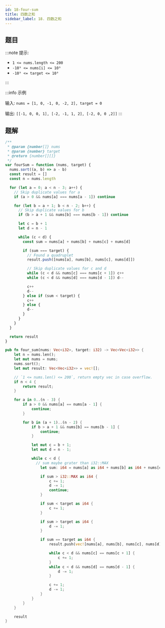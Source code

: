 ```yaml
---
id: 18-four-sum
title: 四数之和
sidebar_label: 18. 四数之和
---
```


## 题目

:::note 提示:

- `1 <= nums.length <= 200`
- `-10⁹ <= nums[i] <= 10⁹`
- `-10⁹ <= target <= 10⁹`

:::

:::info 示例

输入: `nums = [1, 0, -1, 0, -2, 2], target = 0`

输出: `[[-1, 0, 0, 1], [-2, -1, 1, 2], [-2, 0, 0 ,2]]`
:::

## 题解


<Tabs>
  <TabItem value="JavaScript" label="JavaScript" default>

```ts
/**
 * @param {number[]} nums
 * @param {number} target
 * @return {number[][]}
 */
var fourSum = function (nums, target) {
  nums.sort((a, b) => a - b)
  const result = []
  const n = nums.length

  for (let a = 0; a < n - 3; a++) {
    // Skip duplicate values for a
    if (a > 0 && nums[a] === nums[a - 1]) continue

    for (let b = a + 1; b < n - 2; b++) {
      // Skip duplicate values for b
      if (b > a + 1 && nums[b] === nums[b - 1]) continue

      let c = b + 1
      let d = n - 1

      while (c < d) {
        const sum = nums[a] + nums[b] + nums[c] + nums[d]

        if (sum === target) {
          // Found a quadruplet
          result.push([nums[a], nums[b], nums[c], nums[d]])

          // Skip duplicate values for c and d
          while (c < d && nums[c] === nums[c + 1]) c++
          while (c < d && nums[d] === nums[d - 1]) d--

          c++
          d--
        } else if (sum < target) {
          c++
        } else {
          d--
        }
      }
    }
  }

  return result
}
```

</TabItem>
<TabItem value="Rust" label="Rust">

```rust
pub fn four_sum(nums: Vec<i32>, target: i32) -> Vec<Vec<i32>> {
    let n = nums.len();
    let mut nums = nums;
    nums.sort();
    let mut result: Vec<Vec<i32>> = vec![];

    // `1 <= nums.len() <= 200`, return empty vec in case overflow.
    if n < 4 {
        return result;
    }

    for a in 0..(n - 3) {
        if a > 0 && nums[a] == nums[a - 1] {
            continue;
        }

        for b in (a + 1)..(n - 2) {
            if b > a + 1 && nums[b] == nums[b - 1] {
                continue;
            }

            let mut c = b + 1;
            let mut d = n - 1;

            while c < d {
              // sum maybe grater than i32::MAX
                let sum: i64 = nums[a] as i64 + nums[b] as i64 + nums[c] as i64 + nums[d] as i64;

                if sum > i32::MAX as i64 {
                    c += 1;
                    d -= 1;
                    continue;
                }

                if sum < target as i64 {
                    c += 1;
                }

                if sum > target as i64 {
                    d -= 1;
                }

                if sum == target as i64 {
                    result.push(vec![nums[a], nums[b], nums[c], nums[d]]);

                    while c < d && nums[c] == nums[c + 1] {
                        c += 1;
                    }
                    while c < d && nums[d] == nums[d - 1] {
                        d -= 1;
                    }

                    c += 1;
                    d -= 1;
                }
            }
        }
    }

    result
}
```

</TabItem>
</Tabs>
